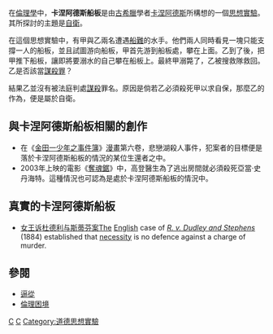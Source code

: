 {{noteTA
|G1=Movie
}}
在[[倫理學|倫理學]]中，'''卡涅阿德斯船板'''是由[[古希臘|古希臘]]學者[[卡尔内阿德斯|卡涅阿德斯]]所構想的一個[[思想實驗|思想實驗]]。其所探討的主題是[[自衛|自衛]]。

在這個思想實驗中，有甲與乙兩名遭遇[[船難|船難]]的水手。他們兩人同時看見一塊只能支撐一人的船板，並且試圖游向船板，甲首先游到船板處，攀在上面。乙到了後，把甲推下船板，讓即將要溺水的自己攀在船板上。最終甲溺斃了，乙被搜救隊救回。乙是否該當[[謀殺罪|謀殺罪]]？

結果乙並沒有被法庭判處[[謀殺|謀殺]]罪名。原因是倘若乙必須殺死甲以求自保，那麼乙的作為，便是屬於自衛。

==與卡涅阿德斯船板相關的創作==
*在《[[金田一少年之事件簿|金田一少年之事件簿]]》[[漫畫|漫畫]]第六卷，悲戀湖殺人事件，犯案者的目標便是落於卡涅阿德斯船板的情況的某位生還者之中。
*2003年上映的電影《[[奪魂鋸|奪魂鋸]]》中，高登醫生為了逃出房間就必須殺死亞當·史丹海特。這種情況也可認為是處於卡涅阿德斯船板的情況中。

==真實的卡涅阿德斯船板==
* [[女王诉杜德利与斯蒂芬案|女王诉杜德利与斯蒂芬案]]The [[English_law|English]] case of ''[[R._v._Dudley_and_Stephens|R. v. Dudley and Stephens]]'' (1884) established that [[necessity|necessity]] is no defence against a charge of murder.

==參閱==
*[[逼從|逼從]]
*[[倫理困境|倫理困境]]

{{philosophy-stub}}

[[Category:倫理學|C]]
[[Category:思想實驗|C]]
[[Category:道德思想實驗|Category:道德思想實驗]]
